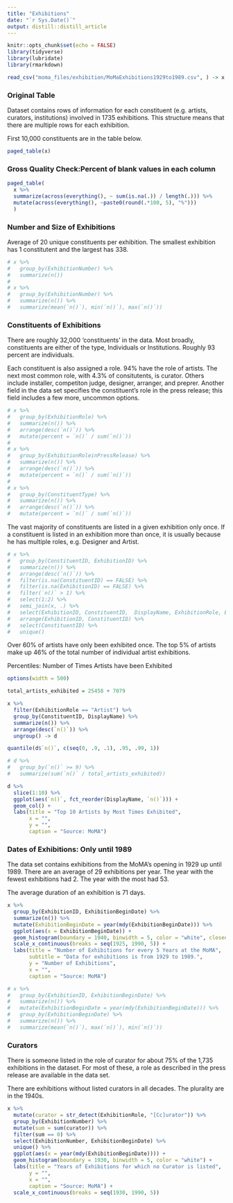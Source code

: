 ```yaml
---
title: "Exhibitions"
date: "`r Sys.Date()`"
output: distill::distill_article
---
```


```r
knitr::opts_chunk$set(echo = FALSE)
library(tidyverse)
library(lubridate)
library(rmarkdown)
```

```r
read_csv("moma_files/exhibition/MoMaExhibitions1929to1989.csv", ) -> x 
```

### Original Table

Dataset contains rows of information for each constituent (e.g. artists, curators, institutions) involved in 1735 exhibitions. This structure means that there are multiple rows for each exhibition.

First 10,000 constituents are in the table below.

```r
paged_table(x)
```

### Gross Quality Check:Percent of blank values in each column
```r
paged_table(
  x %>% 
  summarize(across(everything(), ~ sum(is.na(.)) / length(.))) %>% 
  mutate(across(everything(), ~paste0(round(.*100, 5), "%")))
  )
```

### Number and Size of Exhibitions

Average of 20 unique constituents per exhibition. The smallest exhibition has 1 constitutent and the largest has 338. 

```r
# x %>% 
#   group_by(ExhibitionNumber) %>% 
#   summarize(n())
# 
# x %>% 
#   group_by(ExhibitionNumber) %>% 
#   summarize(n()) %>% 
#   summarize(mean(`n()`), min(`n()`), max(`n()`))
```

### Constituents of Exhibitions

There are roughly 32,000 'constituents' in the data. Most broadly, constituents are either 
of the type, Individuals or Institutions. Roughly 93 percent are individuals. 

Each constituent is also assigned a role. 94% have the role of artists. 
The next most common role, with 4.3% of consitutents, is curator. Others include 
installer, competiton judge, designer, arranger, and preprer. Another field in the 
data set specifies the constituent's role in the press release; this field 
includes a few more, uncommon options.  

```r
# x %>% 
#   group_by(ExhibitionRole) %>% 
#   summarize(n()) %>% 
#   arrange(desc(`n()`)) %>% 
#   mutate(percent = `n()` / sum(`n()`))
# 
# x %>% 
#   group_by(ExhibitionRoleinPressRelease) %>% 
#   summarize(n()) %>% 
#   arrange(desc(`n()`)) %>% 
#   mutate(percent = `n()` / sum(`n()`))
# 
# x %>% 
#   group_by(ConstituentType) %>% 
#   summarize(n()) %>% 
#   arrange(desc(`n()`)) %>% 
#   mutate(percent = `n()` / sum(`n()`))
```

The vast majority of constituents are listed in a given exhibition only once. If a constituent
is listed in an exhibition more than once, it is usually because he has multiple 
roles, e.g. Designer and Artist. 

```r
# x %>% 
#   group_by(ConstituentID, ExhibitionID) %>% 
#   summarize(n()) %>% 
#   arrange(desc(`n()`)) %>% 
#   filter(is.na(ConstituentID) == FALSE) %>% 
#   filter(is.na(ExhibitionID) == FALSE) %>% 
#   filter(`n()` > 1) %>% 
#   select(1:2) %>% 
#   semi_join(x, .) %>% 
#   select(ExhibitionID, ConstituentID,  DisplayName, ExhibitionRole, ExhibitionRoleinPressRelease, ExhibitionTitle, ExhibitionBeginDate, ExhibitionEndDate, ConstituentType, ConstituentBeginDate, ConstituentEndDate) %>% 
#   arrange(ExhibitionID, ConstituentID) %>% 
#   select(ConstituentID) %>% 
#   unique()
```

Over 60% of artists have only been exhibited once.
The top 5% of artists make up 46% of the total number of individual artist exhibitions.

Percentiles: Number of Times Artists have been Exhibited

```r
options(width = 500)

total_artists_exhibited = 25458 + 7079

x %>% 
  filter(ExhibitionRole == "Artist") %>% 
  group_by(ConstituentID, DisplayName) %>% 
  summarize(n()) %>% 
  arrange(desc(`n()`)) %>% 
  ungroup() -> d

quantile(d$`n()`, c(seq(0, .9, .1), .95, .99, 1))

# d %>% 
#   group_by(`n()` >= 9) %>% 
#   summarize(sum(`n()` / total_artists_exhibited))
``` 

```r
d %>% 
  slice(1:10) %>% 
  ggplot(aes(`n()`, fct_reorder(DisplayName, `n()`))) +
  geom_col() +
  labs(title = "Top 10 Artists by Most Times Exhibited", 
       x = "", 
       y = "", 
       caption = "Source: MoMA")
```

### Dates of Exhibitions: Only until 1989

The data set contains exhibitions from the MoMA's opening in 1929 up until 1989. 
There are an average of 29 exhibitions per year. 
The year with the fewest exhibitions had 2. The year with the most had 53. 

The average duration of an exhibition is 71 days. 

```r
x %>% 
  group_by(ExhibitionID, ExhibitionBeginDate) %>% 
  summarize(n()) %>% 
  mutate(ExhibitionBeginDate = year(mdy(ExhibitionBeginDate))) %>% 
  ggplot(aes(x = ExhibitionBeginDate)) +
  geom_histogram(boundary = 1940, binwidth = 5, color = "white", closed = "right")  +
  scale_x_continuous(breaks = seq(1925, 1990, 5)) +
  labs(title = "Number of Exhibitions for every 5 Years at the MoMA", 
       subtitle = "Data for exhibitions is from 1929 to 1989.", 
       y = "Number of Exhibitions", 
       x = "",
       caption = "Source: MoMA")

# x %>% 
#   group_by(ExhibitionID, ExhibitionBeginDate) %>% 
#   summarize(n()) %>% 
#   mutate(ExhibitionBeginDate = year(mdy(ExhibitionBeginDate))) %>% 
#   group_by(ExhibitionBeginDate) %>% 
#   summarize(n()) %>% 
#   summarize(mean(`n()`), max(`n()`), min(`n()`))
```

### Curators

There is someone listed in the role of curator for about 75% of the 1,735 exhibitions 
in the dataset. For most of these, a role as described in the press release are available
in the data set.

There are exhibitions without listed curators in all decades. The plurality are in the 1940s.

```r
x %>%
  mutate(curator = str_detect(ExhibitionRole, "[Cc]urator")) %>%
  group_by(ExhibitionNumber) %>%
  mutate(sum = sum(curator)) %>% 
  filter(sum == 0) %>% 
  select(ExhibitionNumber, ExhibitionBeginDate) %>% 
  unique() %>% 
  ggplot(aes(x = year(mdy(ExhibitionBeginDate)))) +
  geom_histogram(boundary = 1930, binwidth = 5, color = "white") +
  labs(title = "Years of Exhibitions for which no Curator is listed", 
       y = "", 
       x = "", 
       caption = "Source: MoMA") +
  scale_x_continuous(breaks = seq(1930, 1990, 5))
```





